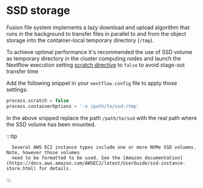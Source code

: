 # SSD storage

Fusion file system implements a lazy download and upload algorithm that runs in the background to transfer files in
parallel to and from the object storage into the container-local temporary directory (`/tmp`).

To achieve optimal performance it's recommended the use of SSD volume as temporary directory in the cluster computing
nodes and launch the Nextflow execution setting [scratch directive](https://www.nextflow.io/docs/latest/process.html#scratch)
to `false` to avoid stage-out transfer time

Add the following snippet in your `nextflow.config` file to apply those settings:

```groovy
process.scratch = false
process.containerOptions = '-v /path/to/ssd:/tmp'
```

In the above snipped replace the path `/path/to/ssd` with the real path where the SSD volume has been mounted.

:::tip

      Several AWS EC2 instance types include one or more NVMe SSD volumes. Note, however those volumes
      need to be formatted to be used. See the [Amazon documentation](https://docs.aws.amazon.com/AWSEC2/latest/UserGuide/ssd-instance-store.html) for details.
:::
